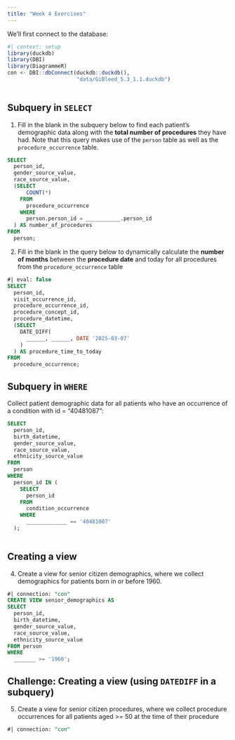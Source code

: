 ```yaml
---
title: "Week 4 Exercises"
---
```


We'll first connect to the database:

```r
#| context: setup
library(duckdb)
library(DBI)
library(DiagrammeR)
con <- DBI::dbConnect(duckdb::duckdb(), 
                      "data/GiBleed_5.3_1.1.duckdb")
                      
```

## Subquery in `SELECT`

1. Fill in the blank in the subquery below to find each patient's demographic data along with the **total number of procedures** they have had. Note that this query makes use of the `person` table as well as the `procedure_occurrence` table.

```sql
SELECT 
  person_id,
  gender_source_value,
  race_source_value,
  (SELECT 
      COUNT(*) 
    FROM 
      procedure_occurrence 
    WHERE 
      person.person_id = ___________.person_id
  ) AS number_of_procedures
FROM 
  person;
```

2.  Fill in the blank in the query below to dynamically calculate the **number of months** between the **procedure date** and today for all procedures from the `procedure_occurrence` table

```sql
#| eval: false
SELECT 
  person_id,
  visit_occurrence_id,
  procedure_occurrence_id,
  procedure_concept_id, 
  procedure_datetime,
  (SELECT 
    DATE_DIFF(
      ______, ______, DATE '2025-03-07'
    )
  ) AS procedure_time_to_today
FROM 
  procedure_occurrence;
```

## Subquery in `WHERE`

Collect patient demographic data for all patients who have an occurrence of a condition with id = "40481087":

```sql
SELECT 
  person_id, 
  birth_datetime, 
  gender_source_value, 
  race_source_value, 
  ethnicity_source_value
FROM 
  person
WHERE 
  person_id IN (
    SELECT 
      person_id 
    FROM 
      condition_occurrence
    WHERE 
      _____________ == '40481087'
  );
    
```

## Creating a view

4. Create a view for senior citizen demographics, where we collect demographics for patients born in or before 1960.

```sql
#| connection: "con"
CREATE VIEW senior_demographics AS
SELECT
  person_id, 
  birth_datetime, 
  gender_source_value, 
  race_source_value, 
  ethnicity_source_value
FROM person 
WHERE
  _______ >= '1960';
```

## Challenge: Creating a view (using `DATEDIFF` in a subquery)

5. Create a view for senior citizen procedures, where we collect procedure occurrences for all patients aged \>= 50 at the time of their procedure

```sql
#| connection: "con"

```
